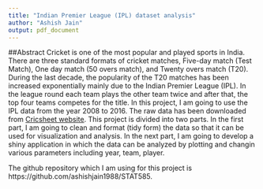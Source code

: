```yaml
---
title: "Indian Premier League (IPL) dataset analysis"
author: "Ashish Jain"
output: pdf_document
---
```


##Abstract
Cricket is one of the most popular and played sports in India. There are three standard formats of cricket matches, Five-day match (Test Match), One day match (50 overs match), and Twenty overs match (T20). During the last decade, the popularity of the T20 matches has been increased exponentially mainly due to the Indian Premier League (IPL). In the league round each team plays the other team twice and after that, the top four teams competes for the title. In this project, I am going to use the IPL data from the year 2008 to 2016. The raw data has been downloaded from [Cricsheet website](http://cricsheet.org/downloads/). This project is divided into two parts. In the first part, I am going to clean and format (tidy form) the data so that it can be used for visualization and analysis. In the next part, I am going to develop a shiny application in which the data can be analyzed by plotting and changin various parameters including year, team, player.

The github repository which I am using for this project is https://github.com/ashishjain1988/STAT585.
